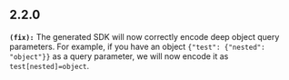 ## 2.2.0
**`(fix):`** The generated SDK will now correctly encode deep object query parameters.
  For example, if you have an object `{"test": {"nested": "object"}}` as a query parameter, we will now encode it as `test[nested]=object`.


